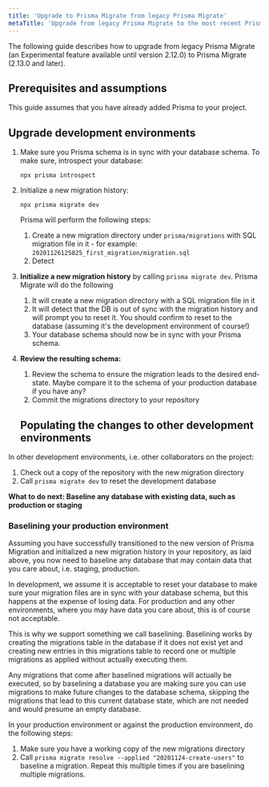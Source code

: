 ```yaml
---
title: 'Upgrade to Prisma Migrate from legacy Prisma Migrate'
metaTitle: 'Upgrade from legacy Prisma Migrate to the most recent Prisma Migrate.'
---
```


<TopBlock>

The following guide describes how to upgrade from legacy Prisma Migrate (an Experimental feature available until version 2.12.0) to Prisma Migrate (2.13.0 and later).

</TopBlock>

## Prerequisites and assumptions

This guide assumes that you have already added Prisma to your project.

## Upgrade development environments

1. Make sure you Prisma schema is in sync with your database schema. To make sure, introspect your database:

   ```terminal
   npx prisma introspect
   ```

2. Initialize a new migration history:

   ```terminal
   npx prisma migrate dev
   ```

   Prisma will perform the following steps:

   1. Create a new migration directory under `prisma/migrations` with SQL migration file in it - for example: `20201126125825_first_migration/migration.sql`
   1. Detect 

3. **Initialize a new migration history** by calling `prisma migrate dev`. Prisma Migrate will do the following
    1. It will create a new migration directory with a SQL migration file in it
    2. It will detect that the DB is out of sync with the migration history and will prompt you to reset it. You should confirm to reset to the database (assuming it's the development environment of course!)
    3. Your database schema should now be in sync with your Prisma schema.
4. **Review the resulting schema:**
    1. Review the schema to ensure the migration leads to the desired end-state. Maybe compare it to the schema of your production database if you have any?
    2. Commit the migrations directory to your repository

    ## Populating the changes to other development environments

In other development environments, i.e. other collaborators on the project:

1. Check out a copy of the repository with the new migration directory
2. Call `prisma migrate dev` to reset the development database

**What to do next: Baseline any database with existing data, such as production or staging**

### Baselining your production environment

Assuming you have successfully transitioned to the new version of Prisma Migration and initialized a new migration history in your repository, as laid above, you now need to baseline any database that may contain data that you care about, i.e. staging, production.

In development, we assume it is acceptable to reset your database to make sure your migration files are in sync with your database schema, but this happens at the expense of losing data. For production and any other environments, where you may have data you care about, this is of course not acceptable.

This is why we support something we call baselining. Baselining works by creating the migrations table in the database if it does not exist yet and creating new entries in this migrations table to record one or multiple migrations as applied without actually executing them.

Any migrations that come after baselined migrations will actually be executed, so by baselining a database you are making sure you can use migrations to make future changes to the database schema, skipping the migrations that lead to this current database state, which are not needed and would presume an empty database.   

In your production environment or against the production environment, do the following steps:

1. Make sure you have a working copy of the new migrations directory
2. Call `prisma migrate resolve --applied "20201124-create-users"` to baseline a migration. Repeat this multiple times if you are baselining multiple migrations.